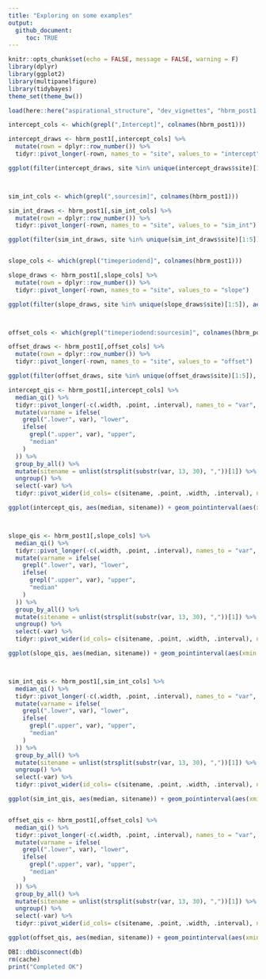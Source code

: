 ```yaml
---
title: "Exploring on some examples"
output: 
  github_document:
     toc: TRUE
---
```


```r
knitr::opts_chunk$set(echo = FALSE, message = FALSE, warning = F)
library(dplyr)
library(ggplot2)
library(multipanelfigure)
library(tidybayes)
theme_set(theme_bw())

load(here::here("aspirational_structure", "dev_vignettes", "hbrm_post1.Rds"))


```


```r


intercept_cols <- which(grepl(",Intercept]", colnames(hbrm_post1)))

intercept_draws <- hbrm_post1[,intercept_cols] %>%
  mutate(rown = dplyr::row_number()) %>%
  tidyr::pivot_longer(-rown, names_to = "site", values_to = "intercept")

ggplot(filter(intercept_draws, site %in% unique(intercept_draws$site)[1:5]), aes(intercept)) + geom_density() + facet_wrap(vars(site), ncol = 1)



sim_int_cols <- which(grepl(",sourcesim]", colnames(hbrm_post1)))

sim_int_draws <- hbrm_post1[,sim_int_cols] %>%
  mutate(rown = dplyr::row_number()) %>%
  tidyr::pivot_longer(-rown, names_to = "site", values_to = "sim_int")

ggplot(filter(sim_int_draws, site %in% unique(sim_int_draws$site)[1:5]), aes(sim_int)) + geom_density() + facet_wrap(vars(site), ncol = 1)


slope_cols <- which(grepl("timeperiodend]", colnames(hbrm_post1)))

slope_draws <- hbrm_post1[,slope_cols] %>%
  mutate(rown = dplyr::row_number()) %>%
  tidyr::pivot_longer(-rown, names_to = "site", values_to = "slope")

ggplot(filter(slope_draws, site %in% unique(slope_draws$site)[1:5]), aes(slope)) + geom_density() + facet_wrap(vars(site), ncol = 1)



offset_cols <- which(grepl("timeperiodend:sourcesim]", colnames(hbrm_post1)))

offset_draws <- hbrm_post1[,offset_cols] %>%
  mutate(rown = dplyr::row_number()) %>%
  tidyr::pivot_longer(-rown, names_to = "site", values_to = "offset")

ggplot(filter(offset_draws, site %in% unique(offset_draws$site)[1:5]), aes(offset)) + geom_density() + facet_wrap(vars(site), ncol = 1)


```


```r
intercept_qis <- hbrm_post1[,intercept_cols] %>%
  median_qi() %>%
  tidyr::pivot_longer(-c(.width, .point, .interval), names_to = "var", values_to = "val") %>%
  mutate(varname = ifelse(
    grepl(".lower", var), "lower",
    ifelse(
      grepl(".upper", var), "upper",
      "median"
    )
  )) %>%
  group_by_all() %>%
  mutate(sitename = unlist(strsplit(substr(var, 13, 30), ","))[1]) %>%
  ungroup() %>%
  select(-var) %>%
  tidyr::pivot_wider(id_cols= c(sitename, .point, .width, .interval), names_from = varname, values_from = val)

ggplot(intercept_qis, aes(median, sitename)) + geom_pointinterval(aes(xmin = lower, xmax = upper)) + ggtitle("Intercept")



slope_qis <- hbrm_post1[,slope_cols] %>%
  median_qi() %>%
  tidyr::pivot_longer(-c(.width, .point, .interval), names_to = "var", values_to = "val") %>%
  mutate(varname = ifelse(
    grepl(".lower", var), "lower",
    ifelse(
      grepl(".upper", var), "upper",
      "median"
    )
  )) %>%
  group_by_all() %>%
  mutate(sitename = unlist(strsplit(substr(var, 13, 30), ","))[1]) %>%
  ungroup() %>%
  select(-var) %>%
  tidyr::pivot_wider(id_cols= c(sitename, .point, .width, .interval), names_from = varname, values_from = val)

ggplot(slope_qis, aes(median, sitename)) + geom_pointinterval(aes(xmin = lower, xmax = upper)) + geom_vline(xintercept = 0, color = "red")+ ggtitle("Slope")



sim_int_qis <- hbrm_post1[,sim_int_cols] %>%
  median_qi() %>%
  tidyr::pivot_longer(-c(.width, .point, .interval), names_to = "var", values_to = "val") %>%
  mutate(varname = ifelse(
    grepl(".lower", var), "lower",
    ifelse(
      grepl(".upper", var), "upper",
      "median"
    )
  )) %>%
  group_by_all() %>%
  mutate(sitename = unlist(strsplit(substr(var, 13, 30), ","))[1]) %>%
  ungroup() %>%
  select(-var) %>%
  tidyr::pivot_wider(id_cols= c(sitename, .point, .width, .interval), names_from = varname, values_from = val)

ggplot(sim_int_qis, aes(median, sitename)) + geom_pointinterval(aes(xmin = lower, xmax = upper)) + geom_vline(xintercept = 0, color = "red")+ ggtitle("Sim intercept")


offset_qis <- hbrm_post1[,offset_cols] %>%
  median_qi() %>%
  tidyr::pivot_longer(-c(.width, .point, .interval), names_to = "var", values_to = "val") %>%
  mutate(varname = ifelse(
    grepl(".lower", var), "lower",
    ifelse(
      grepl(".upper", var), "upper",
      "median"
    )
  )) %>%
  group_by_all() %>%
  mutate(sitename = unlist(strsplit(substr(var, 13, 30), ","))[1]) %>%
  ungroup() %>%
  select(-var) %>%
  tidyr::pivot_wider(id_cols= c(sitename, .point, .width, .interval), names_from = varname, values_from = val)

ggplot(offset_qis, aes(median, sitename)) + geom_pointinterval(aes(xmin = lower, xmax = upper)) + geom_vline(xintercept = 0, color = "red")+ ggtitle("Offset")

```

```r

DBI::dbDisconnect(db)
rm(cache)
print("Completed OK")
```
